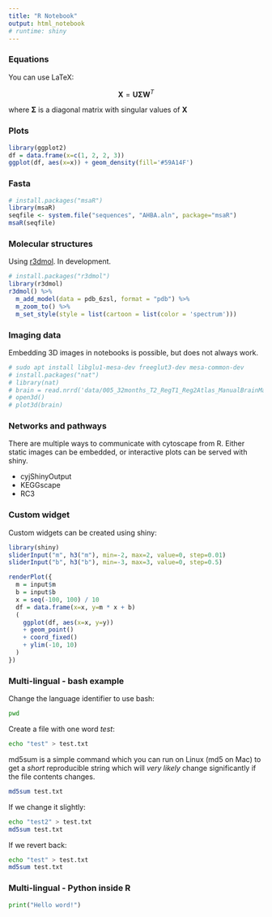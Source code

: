 ```yaml
---
title: "R Notebook"
output: html_notebook
# runtime: shiny
---
```


### Equations

You can use LaTeX:

$${\displaystyle \mathbf {X} =\mathbf {U} \mathbf {\Sigma } \mathbf {W} ^{T}}$$

where $\mathbf {\Sigma }$ is a diagonal matrix with singular values of $\mathbf {X}$


### Plots


```r
library(ggplot2)
df = data.frame(x=c(1, 2, 2, 3))
ggplot(df, aes(x=x)) + geom_density(fill='#59A14F')
```


### Fasta

```r
# install.packages("msaR")
library(msaR)
seqfile <- system.file("sequences", "AHBA.aln", package="msaR")
msaR(seqfile)

```

### Molecular structures

Using [r3dmol](https://github.com/swsoyee/r3dmol). In development.

```r
# install.packages("r3dmol")
library(r3dmol)
r3dmol() %>%
  m_add_model(data = pdb_6zsl, format = "pdb") %>%
  m_zoom_to() %>%
  m_set_style(style = list(cartoon = list(color = 'spectrum')))
```



### Imaging data

Embedding 3D images in notebooks is possible, but does not always work.

```r
# sudo apt install libglu1-mesa-dev freeglut3-dev mesa-common-dev
# install.packages("nat")
# library(nat)
# brain = read.nrrd('data/005_32months_T2_RegT1_Reg2Atlas_ManualBrainMask_Stripped.nrr')
# open3d()
# plot3d(brain)
```


### Networks and pathways

There are multiple ways to communicate with cytoscape from R. Either static images can be embedded, or interactive plots can be served with shiny.

- cyjShinyOutput
- KEGGscape
- RC3


### Custom widget

Custom widgets can be created using shiny:

```r
library(shiny)
sliderInput("m", h3("m"), min=-2, max=2, value=0, step=0.01)
sliderInput("b", h3("b"), min=-3, max=3, value=0, step=0.5)

renderPlot({
  m = input$m
  b = input$b
  x = seq(-100, 100) / 10
  df = data.frame(x=x, y=m * x + b)
  (
    ggplot(df, aes(x=x, y=y))
    + geom_point()
    + coord_fixed()
    + ylim(-10, 10)
  )
})
```

### Multi-lingual - bash example

Change the language identifier to use bash:

```bash
pwd
```

Create a file with one word *test*:

```bash
echo "test" > test.txt
```

md5sum is a simple command which you can run on Linux (md5 on Mac) to get a *short* reproducible string which will *very likely* change significantly if the file contents changes.

```bash
md5sum test.txt
```

If we change it slightly:

```bash
echo "test2" > test.txt
md5sum test.txt
```

If we revert back:

```bash
echo "test" > test.txt
md5sum test.txt
```


### Multi-lingual - Python inside R

```python
print("Hello word!")
```